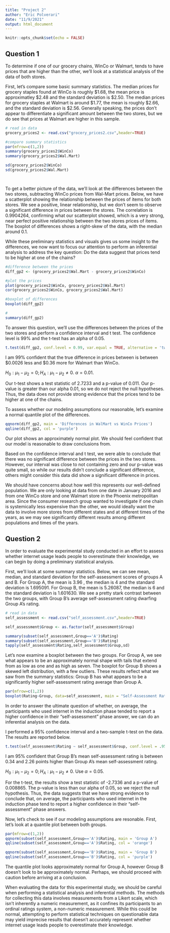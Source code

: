 ---
title: "Project 2"
author: "Eric Polverari"
date: "11/9/2021"
output: html_document
---

```{r setup, include=FALSE}
knitr::opts_chunk$set(echo = FALSE)
```

## Question 1

To determine if one of our grocery chains, WinCo or Walmart, tends to have prices that are higher than the other, we'll look at a statistical analysis of the data of both stores. 

First, let's compare some basic summary statistics. The median prices for grocery staples found at WinCo is roughly $1.68, the mean price is approximatley $2.48 and the standard deviation is $2.50. The median prices for grocery staples at Walmart is around $1.77, the mean is roughly $2.66, and the standard deviation is $2.56. Generally speaking, the prices don't appear to differentiate a significant amount between the two stores, but we do see that prices at Walmart are higher in this sample. 

```{r}
# read in data
grocery_prices2 <- read.csv("grocery_prices2.csv",header=TRUE)

#compare summary statistics
par(mfrow=c(1,2))
summary(grocery_prices2$WinCo)
summary(grocery_prices2$Wal.Mart)

sd(grocery_prices2$WinCo)
sd(grocery_prices2$Wal.Mart)




```

To get a better picture of the data, we'll look at the differences between the two stores, subtracting WinCo prices from Wal-Mart prices. Below, we have a scatterplot showing the relationship between the prices of items for both stores. We see a positive, linear relationship, but we don't seem to observe a significant difference in prices between the stores. The correlation is 0.9904264, confirming what our scatterplot showed, which is a very strong, near perfect positive relationship between the two stores prices of items. The boxplot of differences shows a right-skew of the data, with the median around 0.1. 

While these preliminary statistics and visuals gives us some insight to the differences, we now want to focus our attention to perform an inferential analysis to address the key question: Do the data suggest that prices tend to be higher at one of the chains?




```{r}

#difference between the prices
diff_gp2 <- (grocery_prices2$Wal.Mart - grocery_prices2$WinCo)

#plot the prices
plot(grocery_prices2$WinCo, grocery_prices2$Wal.Mart)
cor(grocery_prices2$WinCo, grocery_prices2$Wal.Mart)

#boxplot of differences
boxplot(diff_gp2)

#
summary(diff_gp2)
```

To answer this question, we'll use the differences between the prices of the two stores and perform a confidence interval and t test. The confidence level is 99% and the t-test has an alpha of 0.05. 


```{r}
t.test(diff_gp2, conf.level = 0.99, var.equal = TRUE, alternative = 'two.sided')
```

I am 99% confident that the true difference in prices between is between $0.0026 less and $0.36 more for Walmart than WinCo.

$H_0: \mu_1-\mu_2 = 0; H_A: \mu_1 - \mu_2 \neq 0.$ $\alpha=0.01$.

Our t-test shows a test statistic of 2.7233 and a p-value of 0.011. Our p-value is greater than our alpha 0.01, so we do not reject the null hypotheses. Thus, the data does not provide strong evidence that the prices tend to be higher at one of the chains.

To assess whether our modeling assumptions our reasonable, let's examine a normal quantile plot of the differences. 

```{r}
qqnorm(diff_gp2, main = 'Differences in WalMart vs WinCo Prices')
qqline(diff_gp2, col = 'purple')
```

Our plot shows an approximately normal plot. We should feel confident that our model is reasonable to draw conclusions from.

Based on the confidence interval and t test, we were able to conclude that there was no significant difference between the prices in the two stores. However, our interval was close to not containing zero and our p-value was quite small, so while our results didn't conclude a significant difference, others might consider this data did show a significant difference in prices. 

We should have concerns about how well this represents our well-defined population. We are only looking at data from one date in January 2016 and from one WinCo store and one Walmart store in the Phoenix metropolitan area. Since the consumer research group wanted to investigate if one chain is systemically less expensive than the other, we would ideally want the data to involve more stores from different states and at different times of the years, as we may see significantly different results among different populations and times of the years. 

## Question 2

In order to evaluate the experimental study conducted in an effort to assess whether internet usage leads people to overestimate their knowledge, we can begin by doing a preliminary statistical analysis. 

First, we'll look at some summary statistics. Below, we can see mean, median, and standard deviation for the self-assessment scores of groups A and B. For Group A, the mean is 3.96 , the median is 4 and the standard deviation is 1.695091. For Group B, the mean is 5.26087, the median is 6 and the standard deviation is 1.601630. We see a pretty stark contrast between the two groups, with Group B's average self-assessment rating dwarfing Group A's rating. 

```{r}
# read in data
self_assessment <- read.csv("self_assessment.csv",header=TRUE)

self_assessment$Group <- as.factor(self_assessment$Group)
```


```{r}
summary(subset(self_assessment,Group=='A')$Rating)
summary(subset(self_assessment,Group=='B')$Rating)
tapply(self_assessment$Rating,self_assessment$Group,sd)
```



Let's now examine a boxplot between the two groups. For Group A, we see what appears to be an approximately normal shape with tails that extend from as low as one and as high as seven. The boxplot for Group B shows a skewed left distribution, with a few outliers. These results reflect what we saw from the summary statistics: Group B has what appears to be a significantly higher self-assessment rating average than Group A. 


```{r}
par(mfrow=c(1,2))
boxplot(Rating~Group, data=self_assessment, main = "Self-Assessment Ratings")
```

In order to answer the ultimate question of whether, on average, the participants who used internet in the induction phase tended to report a higher confidence in their "self-assessment" phase answer, we can do an inferential analysis on the data. 

I performed a 95% confidence interval and a two-sample t-test on the data. The results are reported below.

```{r}
t.test(self_assessment$Rating ~ self_assessment$Group, conf.level = .95, var.equal = FALSE)
```

I am 95% confident that Group B's mean self-assessment rating is between 0.34 and 2.26 points higher than Group A's mean self-assessment rating.

$H_0: \mu_1-\mu_2 = 0; H_A: \mu_1 - \mu_2 \neq 0.$  Use $\alpha=0.05$.

For the t-test, the results show a test statistic of -2.7336 and a p-value of 0.008865. The p-value is less than our alpha of 0.05, so we reject the null hypothesis. Thus, the data suggests that we have strong evidence to conclude that, on average, the participants who used internet in the induction phase tend to report a higher confidence in their "self-assessment" phase answers. 

Now, let's check to see if our modeling assumptions are resonable. First, let's look at a quantile plot between both groups.

```{r}
par(mfrow=c(1,2))
qqnorm(subset(self_assessment,Group=='A')$Rating, main = 'Group A')
qqline(subset(self_assessment,Group=='A')$Rating, col = 'orange')

qqnorm(subset(self_assessment,Group=='B')$Rating, main = 'Group B')
qqline(subset(self_assessment,Group=='B')$Rating, col = 'purple')
```

The quantile plot looks approximately normal for Group A, however Group B doesn't look to be approximately normal. Perhaps, we should proceed with caution before arriving at a conclusion. 

When evaluating the data for this experimental study, we should be careful when performing a statistical analysis and inferential methods. The methods for collecting this data involves measurements from a Likert scale, which isn't inherently a numeric measurement, as it confines its participants to an ordinal ratings system, a non-numeric measurement. While this could be normal, attempting to perform statistical techniques on questionable data may yield imprecise results that doesn't accurately represent whether internet usage leads people to overestimate their knowledge. 

